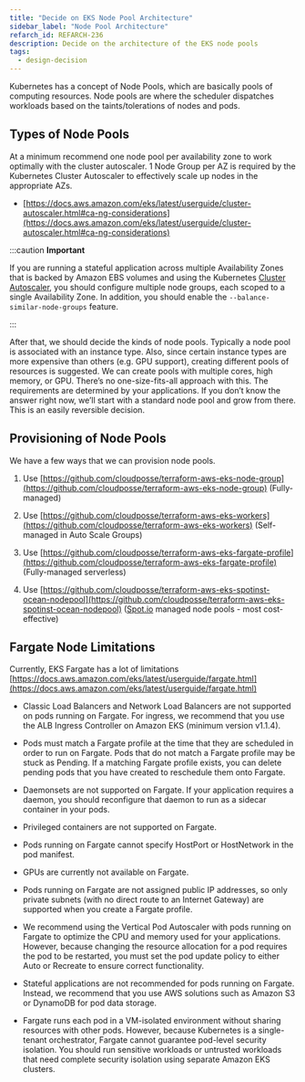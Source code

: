 ```yaml
---
title: "Decide on EKS Node Pool Architecture"
sidebar_label: "Node Pool Architecture"
refarch_id: REFARCH-236
description: Decide on the architecture of the EKS node pools
tags:
  - design-decision
---
```



Kubernetes has a concept of Node Pools, which are basically pools of computing resources. Node pools are where the
scheduler dispatches workloads based on the taints/tolerations of nodes and pods.

## Types of Node Pools

At a minimum recommend one node pool per availability zone to work optimally with the cluster autoscaler. 1 Node Group
per AZ is required by the Kubernetes Cluster Autoscaler to effectively scale up nodes in the appropriate AZs.

- [https://docs.aws.amazon.com/eks/latest/userguide/cluster-autoscaler.html#ca-ng-considerations](https://docs.aws.amazon.com/eks/latest/userguide/cluster-autoscaler.html#ca-ng-considerations)

:::caution **Important**

If you are running a stateful application across multiple Availability Zones that is backed by Amazon EBS volumes and
using the Kubernetes [Cluster Autoscaler](https://docs.aws.amazon.com/eks/latest/userguide/cluster-autoscaler.html), you
should configure multiple node groups, each scoped to a single Availability Zone. In addition, you should enable the
`--balance-similar-node-groups` feature.

:::

After that, we should decide the kinds of node pools. Typically a node pool is associated with an instance type. Also,
since certain instance types are more expensive than others (e.g. GPU support), creating different pools of resources is
suggested. We can create pools with multiple cores, high memory, or GPU. There’s no one-size-fits-all approach with
this. The requirements are determined by your applications. If you don’t know the answer right now, we’ll start with a
standard node pool and grow from there. This is an easily reversible decision.

## Provisioning of Node Pools

We have a few ways that we can provision node pools.

1. Use
   [https://github.com/cloudposse/terraform-aws-eks-node-group](https://github.com/cloudposse/terraform-aws-eks-node-group)
   (Fully-managed)

2. Use
   [https://github.com/cloudposse/terraform-aws-eks-workers](https://github.com/cloudposse/terraform-aws-eks-workers)
   (Self-managed in Auto Scale Groups)

3. Use
   [https://github.com/cloudposse/terraform-aws-eks-fargate-profile](https://github.com/cloudposse/terraform-aws-eks-fargate-profile)
   (Fully-managed serverless)

4. Use
   [https://github.com/cloudposse/terraform-aws-eks-spotinst-ocean-nodepool](https://github.com/cloudposse/terraform-aws-eks-spotinst-ocean-nodepool)
   ([Spot.io](http://Spot.io) managed node pools - most cost-effective)

## Fargate Node Limitations

Currently, EKS Fargate has a lot of limitations
[https://docs.aws.amazon.com/eks/latest/userguide/fargate.html](https://docs.aws.amazon.com/eks/latest/userguide/fargate.html)

- Classic Load Balancers and Network Load Balancers are not supported on pods running on Fargate. For ingress, we
  recommend that you use the ALB Ingress Controller on Amazon EKS (minimum version v1.1.4).

- Pods must match a Fargate profile at the time that they are scheduled in order to run on Fargate. Pods that do not
  match a Fargate profile may be stuck as Pending. If a matching Fargate profile exists, you can delete pending pods
  that you have created to reschedule them onto Fargate.

- Daemonsets are not supported on Fargate. If your application requires a daemon, you should reconfigure that daemon to
  run as a sidecar container in your pods.

- Privileged containers are not supported on Fargate.

- Pods running on Fargate cannot specify HostPort or HostNetwork in the pod manifest.

- GPUs are currently not available on Fargate.

- Pods running on Fargate are not assigned public IP addresses, so only private subnets (with no direct route to an
  Internet Gateway) are supported when you create a Fargate profile.

- We recommend using the Vertical Pod Autoscaler with pods running on Fargate to optimize the CPU and memory used for
  your applications. However, because changing the resource allocation for a pod requires the pod to be restarted, you
  must set the pod update policy to either Auto or Recreate to ensure correct functionality.

- Stateful applications are not recommended for pods running on Fargate. Instead, we recommend that you use AWS
  solutions such as Amazon S3 or DynamoDB for pod data storage.

- Fargate runs each pod in a VM-isolated environment without sharing resources with other pods. However, because
  Kubernetes is a single-tenant orchestrator, Fargate cannot guarantee pod-level security isolation. You should run
  sensitive workloads or untrusted workloads that need complete security isolation using separate Amazon EKS clusters.
